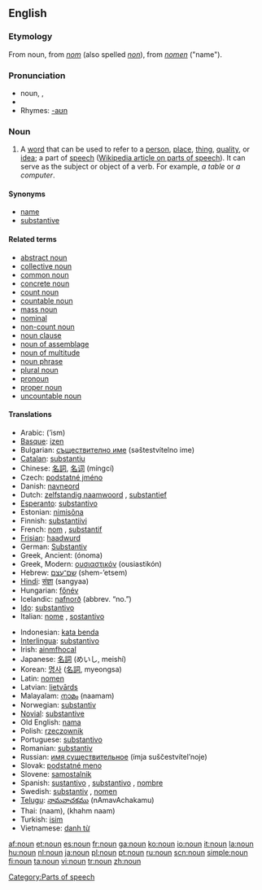 {{wikipedia}}
==English==

===Etymology===
From {{AF.}} noun, from {{OF.}} ''[[nom]]'' (also spelled ''[[non]]''), from {{L.}} ''[[nomen]]'' ("name").

===Pronunciation===
*noun, {{IPA|/naʊn/}}, {{SAMPA|/naUn/}}
*{{audio|en-us-inlandnorth-noun.ogg|Audio (US-Inland North)}}
*Rhymes: [[Rhymes:English:-aʊn|-aʊn]]

===Noun===
{{en-noun}}

# {{grammar}} A [[word]] that can be used to refer to a [[person]], [[place]], [[thing]], [[quality]], or [[idea]]; a part of [[speech]] ([[w:Part of speech|Wikipedia article on parts of speech]]). It can serve as the subject or object of a verb. For example, ''a table'' or ''a computer''.

====Synonyms====
*[[name]]
*[[substantive]]

====Related terms====
*[[abstract noun]]
*[[collective noun]]
*[[common noun]]
*[[concrete noun]]
*[[count noun]]
*[[countable noun]]
*[[mass noun]]
*[[nominal]]
*[[non-count noun]]
*[[noun clause]]
*[[noun of assemblage]]
*[[noun of multitude]]
*[[noun phrase]]
*[[plural noun]]
*[[pronoun]]
*[[proper noun]]
*[[uncountable noun]]

====Translations====
{{top}}
*Arabic: {{ARchar|[[اسم]]}} (’ism) {{m}}
*[[Basque]]: [[izen]]
*Bulgarian: [[съществително име]] (səštestvítelno ime) {{n}}
*[[Catalan]]: [[substantiu]] {{m}}
*Chinese: [[名詞]], [[名词]] (míngcí)
*Czech: [[podstatné jméno]] {{n}}
*Danish: [[navneord]] {{n}}
*Dutch: [[zelfstandig naamwoord]] {{n}}, [[substantief]] {{n}}
*[[Esperanto]]: [[substantivo]]
*Estonian: [[nimisõna]]
*Finnish: [[substantiivi]]
*French: [[nom]] {{m}}, [[substantif]] {{m}}
*[[Frisian]]: [[haadwurd]] {{n}}
*German: [[Substantiv]] {{n}}
*Greek, Ancient: {{IPAchar|[[ὄνομα]]}} (ónoma) {{n}}
*Greek, Modern: [[ουσιαστικόν]] (ousiastikón) {{n}}
*Hebrew: [[שם־עצם]] (shem-’etsem) {{m}}
*[[Hindi]]: [[संज्ञा]] (sangyaa) {{m}}
*Hungarian: [[főnév]]
*Icelandic: [[nafnorð]] {{n}} (abbrev. “no.”)
*[[Ido]]: [[substantivo]]
*Italian: [[nome]] {{m}}, [[sostantivo]] {{m}}
{{mid}}
*Indonesian: [[kata benda]]
*[[Interlingua]]: [[substantivo]]
*Irish: [[ainmfhocal]] {{g|Irish}}
*Japanese: [[名詞]] (めいし, meishí)
*Korean: [[명사]] ([[名詞]], myeongsa)
*Latin: [[nomen]] {{n}}
*Latvian: [[lietvārds]] {{m}}
*Malayalam: [[നാമം]] (naamam)
*Norwegian: [[substantiv]] {{n}}
*[[Novial]]: [[substantive]]
*Old English: [[nama]] {{m}}
*Polish: [[rzeczownik]] {{m}}
*Portuguese: [[substantivo]] {{m}}
*Romanian: [[substantiv]] {{n}}
*Russian: [[имя существительное]] (ímja suščestvítel’noje) {{n}}
*Slovak: [[podstatné meno]] {{n}}
*Slovene: [[samostalnik]] {{m}}
*Spanish: [[sustantivo]] {{m}}, [[substantivo]] {{m}}, [[nombre]] {{m}} {{italbrac|Venezuela}}
*Swedish: [[substantiv]] {{n}}, [[nomen]] {{n}}
*[[Telugu]]: [[నామవాచకము]] (nAmavAchakamu)
*Thai: {{THchar|[[นาม]]}} (naam), {{THchar|[[คำนาม]]}} (khahm naam)
*Turkish: [[isim]]
*Vietnamese: [[danh từ]]
{{bottom}}

[[Category:Parts of speech]]

[[af:noun]]
[[et:noun]]
[[es:noun]]
[[fr:noun]]
[[ga:noun]]
[[ko:noun]]
[[io:noun]]
[[it:noun]]
[[la:noun]]
[[hu:noun]]
[[nl:noun]]
[[ja:noun]]
[[pl:noun]]
[[pt:noun]]
[[ru:noun]]
[[scn:noun]]
[[simple:noun]]
[[fi:noun]]
[[ta:noun]]
[[vi:noun]]
[[tr:noun]]
[[zh:noun]]